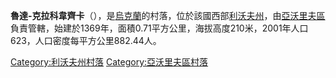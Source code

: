 {{coord|49|58|25|N|23|11|26|E|scale:100000|display=title}}

'''魯達-克拉科韋齊卡'''（{{lang-uk|Руда-Краковецька}}），是[[烏克蘭|烏克蘭]]的村落，位於該國西部[[利沃夫州|利沃夫州]]，由[[亞沃里夫區|亞沃里夫區]]負責管轄，始建於1369年，面積0.71平方公里，海拔高度210米，2001年人口623，人口密度每平方公里882.44人。

{{DEFAULTSORT:Руда-Краковецька}}
[[Category:利沃夫州村落|Category:利沃夫州村落]]
[[Category:亞沃里夫區村落|Category:亞沃里夫區村落]]


{{Lviv-geo-stub}}